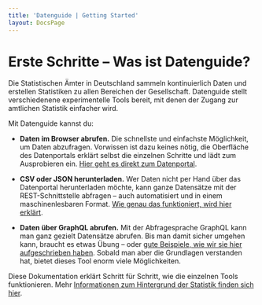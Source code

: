 ```yaml
---
title: 'Datenguide | Getting Started'
layout: DocsPage
---
```


# Erste Schritte – Was ist Datenguide?

Die Statistischen Ämter in Deutschland sammeln kontinuierlich Daten und erstellen Statistiken zu allen Bereichen der Gesellschaft. Datenguide stellt verschiedenene experimentelle Tools bereit, mit denen der Zugang zur amtlichen Statistik einfacher wird.

Mit Datenguide kannst du:

- **Daten im Browser abrufen.** Die schnellste und einfachste Möglichkeit, um Daten abzufragen. Vorwissen ist dazu keines nötig, die Oberfläche des Datenportals erklärt selbst die einzelnen Schritte und lädt zum Ausprobieren ein. [Hier geht es direkt zum Datenportal](/statistiken).

- **CSV oder JSON herunterladen.** Wer Daten nicht per Hand über das Datenportal herunterladen möchte, kann ganze Datensätze mit der REST-Schnittstelle abfragen – auch automatisiert und in einem maschinenlesbaren Format. [Wie genau das funktioniert, wird hier erklärt](/docs/rest-schnittstelle/daten-herunterladen).

- **Daten über GraphQL abrufen.** Mit der Abfragesprache GraphQL kann man ganz gezielt Datensätze abrufen. Bis man damit sicher umgehen kann, braucht es etwas Übung – oder [gute Beispiele, wie wir sie hier aufgeschrieben haben](/docs/graphql/daten-bekommen). Sobald man aber die Grundlagen verstanden hat, bietet dieses Tool enorm viele Möglichkeiten.

Diese Dokumentation erklärt Schritt für Schritt, wie die einzelnen Tools funktionieren. Mehr [Informationen zum Hintergrund der Statistik finden sich hier](/statistik-erklaert).
